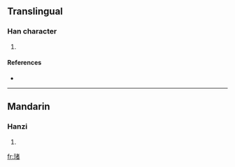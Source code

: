 ==Translingual==

===Han character===
{{Han char|rn=96|rad=玉|as=09|sn=13|four=|canj=一土十大日 (MGJKA)}}

# {{defn|Han|sort=玉09}}

====References====
* {{Han ref|kx=0736.090|dkj=21091|hdz=21125.070|uh=743D|ud=29757}}

----

==Mandarin==

===Hanzi===
{{cmn-hanzi|pin=[[dǔ]] ([[du3]])|wg=tu<sup>3</sup>}}

# {{defn|Mandarin|sort=玉09}}

[[fr:琽]]